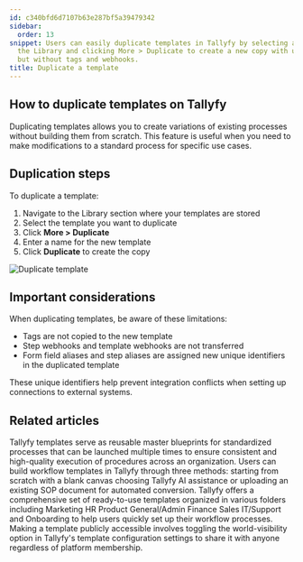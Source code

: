 ```yaml
---
id: c340bfd6d7107b63e287bf5a39479342
sidebar:
  order: 13
snippet: Users can easily duplicate templates in Tallyfy by selecting a template from
  the Library and clicking More > Duplicate to create a new copy with unique identifiers
  but without tags and webhooks.
title: Duplicate a template
---
```


## How to duplicate templates on Tallyfy

Duplicating templates allows you to create variations of existing processes without building them from scratch. This feature is useful when you need to make modifications to a standard process for specific use cases.

## Duplication steps

To duplicate a template:

1. Navigate to the Library section where your templates are stored
2. Select the template you want to duplicate
3. Click **More > Duplicate**
4. Enter a name for the new template
5. Click **Duplicate** to create the copy

![Duplicate template](https://screenshots.tallyfy.com/tallyfy%2Fpro%2Fdesktop-light-duplicate-template.png)

## Important considerations

When duplicating templates, be aware of these limitations:

* Tags are not copied to the new template
* Step webhooks and template webhooks are not transferred
* Form field aliases and step aliases are assigned new unique identifiers in the duplicated template

These unique identifiers help prevent integration conflicts when setting up connections to external systems.


## Related articles
<CardGrid>
<LinkTitleCard header="<b>Documenting > Templates</b>" href="/products/pro/documenting/templates/" > Tallyfy templates serve as reusable master blueprints for standardized processes that can be launched multiple times to ensure consistent and high-quality execution of procedures across an organization. </LinkTitleCard>
<LinkTitleCard header="<b>Templates > Create a template</b>" href="/products/pro/documenting/templates/create-template/" > Users can build workflow templates in Tallyfy through three methods: starting from scratch with a blank canvas choosing Tallyfy AI assistance or uploading an existing SOP document for automated conversion. </LinkTitleCard>
<LinkTitleCard header="<b>Templates > Sample Templates</b>" href="/products/pro/documenting/templates/how-can-i-access-tallyfys-sample-templates/" > Tallyfy offers a comprehensive set of ready-to-use templates organized in various folders including Marketing HR Product General/Admin Finance Sales IT/Support and Onboarding to help users quickly set up their workflow processes. </LinkTitleCard>
<LinkTitleCard header="<b>Templates > Publish a template</b>" href="/products/pro/documenting/templates/how-to-make-my-tallyfy-template-public/" > Making a template publicly accessible involves toggling the world-visibility option in Tallyfy's template configuration settings to share it with anyone regardless of platform membership. </LinkTitleCard>
</CardGrid>
